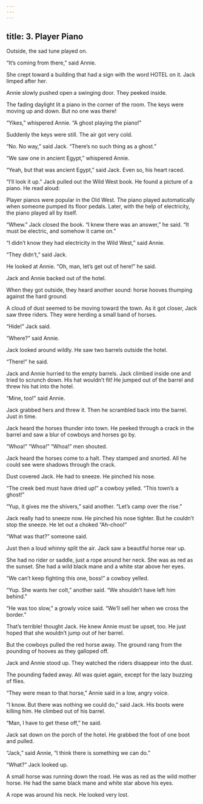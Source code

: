 ```yaml
---
---
---
```

title: 3. Player Piano
---



Outside, the sad tune played on.

“It’s coming from there,” said Annie.

She crept toward a building that had a sign with the word HOTEL on it. Jack limped after her.

Annie slowly pushed open a swinging door. They peeked inside.

The fading daylight lit a piano in the corner of the room. The keys were moving up and down. But no one was there!



“Yikes,” whispered Annie. “A ghost playing the piano!”

Suddenly the keys were still. The air got very cold.

“No. No way,” said Jack. “There’s no such thing as a ghost.”

“We saw one in ancient Egypt,” whispered Annie.

“Yeah, but that was ancient Egypt,” said Jack. Even so, his heart raced.

“I’ll look it up.” Jack pulled out the Wild West book. He found a picture of a piano. He read aloud:

Player pianos were popular in the Old West. The piano played automatically when someone pumped its floor pedals. Later, with the help of electricity, the piano played all by itself.



“Whew.” Jack closed the book. “I knew there was an answer,” he said. “It must be electric, and somehow it came on.”

“I didn’t know they had electricity in the Wild West,” said Annie.

“They didn’t,” said Jack.

He looked at Annie. “Oh, man, let’s get out of here!” he said.

Jack and Annie backed out of the hotel.

When they got outside, they heard another sound: horse hooves thumping against the hard ground.

A cloud of dust seemed to be moving toward the town. As it got closer, Jack saw three riders. They were herding a small band of horses.

“Hide!” Jack said.

“Where?” said Annie.

Jack looked around wildly. He saw two barrels outside the hotel.

“There!” he said.

Jack and Annie hurried to the empty barrels. Jack climbed inside one and tried to scrunch down. His hat wouldn’t fit! He jumped out of the barrel and threw his hat into the hotel.

“Mine, too!” said Annie.

Jack grabbed hers and threw it. Then he scrambled back into the barrel. Just in time.

Jack heard the horses thunder into town. He peeked through a crack in the barrel and saw a blur of cowboys and horses go by.



“Whoa!” “Whoa!” “Whoa!” men shouted.

Jack heard the horses come to a halt. They stamped and snorted. All he could see were shadows through the crack.

Dust covered Jack. He had to sneeze. He pinched his nose.

“The creek bed must have dried up!” a cowboy yelled. “This town’s a ghost!”

“Yup, it gives me the shivers,” said another. “Let’s camp over the rise.”



Jack really had to sneeze now. He pinched his nose tighter. But he couldn’t stop the sneeze. He let out a choked “Ah-choo!”

“What was that?” someone said.

Just then a loud whinny split the air. Jack saw a beautiful horse rear up.

She had no rider or saddle, just a rope around her neck. She was as red as the sunset. She had a wild black mane and a white star above her eyes.

“We can’t keep fighting this one, boss!” a cowboy yelled.

“Yup. She wants her colt,” another said. “We shouldn’t have left him behind.”

“He was too slow,” a growly voice said. “We’ll sell her when we cross the border.”

That’s terrible! thought Jack. He knew Annie must be upset, too. He just hoped that she wouldn’t jump out of her barrel.

But the cowboys pulled the red horse away. The ground rang from the pounding of hooves as they galloped off.

Jack and Annie stood up. They watched the riders disappear into the dust.

The pounding faded away. All was quiet again, except for the lazy buzzing of flies.

“They were mean to that horse,” Annie said in a low, angry voice.

“I know. But there was nothing we could do,” said Jack. His boots were killing him. He climbed out of his barrel.

“Man, I have to get these off,” he said.

Jack sat down on the porch of the hotel. He grabbed the foot of one boot and pulled.

“Jack,” said Annie, “I think there is something we can do.”

“What?” Jack looked up.

A small horse was running down the road. He was as red as the wild mother horse. He had the same black mane and white star above his eyes.

A rope was around his neck. He looked very lost.